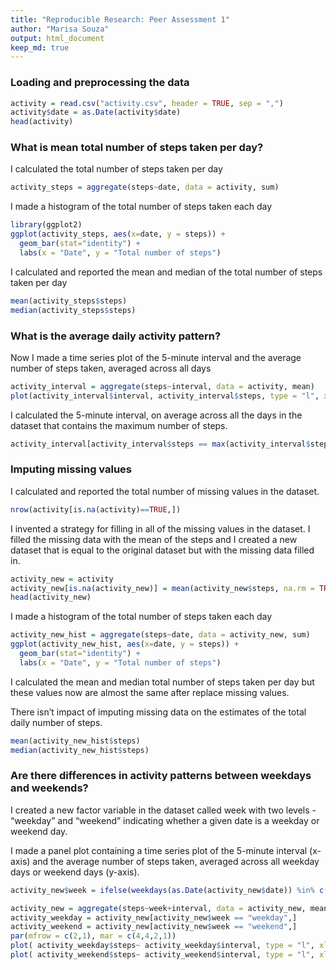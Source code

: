 ```yaml
---
title: "Reproducible Research: Peer Assessment 1"
author: "Marisa Souza"
output: html_document
keep_md: true
---
```


### Loading and preprocessing the data
```r
activity = read.csv("activity.csv", header = TRUE, sep = ",")
activity$date = as.Date(activity$date)
head(activity)
```

### What is mean total number of steps taken per day?
I calculated the total number of steps taken per day
```r
activity_steps = aggregate(steps~date, data = activity, sum)
```

I made a histogram of the total number of steps taken each day
```r
library(ggplot2)
ggplot(activity_steps, aes(x=date, y = steps)) + 
  geom_bar(stat="identity") + 
  labs(x = "Date", y = "Total number of steps")
```

I calculated and reported the mean and median of the total number of steps taken per day
```r
mean(activity_steps$steps)
median(activity_steps$steps)
```

### What is the average daily activity pattern?

Now I made a time series plot of the 5-minute interval and the average number of steps taken, averaged across all days

```r
activity_interval = aggregate(steps~interval, data = activity, mean)
plot(activity_interval$interval, activity_interval$steps, type = "l", xlab = "Interval", ylab = "Average number of steps")
```

I calculated the 5-minute interval, on average across all the days in the dataset that contains the maximum number of steps.

```r
activity_interval[activity_interval$steps == max(activity_interval$steps),]$interval
```

### Imputing missing values

I calculated and reported the total number of missing values in the dataset.
```r
nrow(activity[is.na(activity)==TRUE,])
```

I invented a strategy for filling in all of the missing values in the dataset. I filled the missing data with the mean of the steps and I created a new dataset that is equal to the original dataset but with the missing data filled in.
```r
activity_new = activity
activity_new[is.na(activity_new)] = mean(activity_new$steps, na.rm = TRUE)
head(activity_new)
```

I made a histogram of the total number of steps taken each day 
```r
activity_new_hist = aggregate(steps~date, data = activity_new, sum)
ggplot(activity_new_hist, aes(x=date, y = steps)) + 
  geom_bar(stat="identity") + 
  labs(x = "Date", y = "Total number of steps")
```

I calculated the mean and median total number of steps taken per day but these values now are almost the same after replace missing values.

There isn't impact of imputing missing data on the estimates of the total daily number of steps.

```r
mean(activity_new_hist$steps)
median(activity_new_hist$steps)
```

### Are there differences in activity patterns between weekdays and weekends?

I created a new factor variable in the dataset called week with two levels - "weekday" and "weekend" indicating whether a given date is a weekday or weekend day.

I made a panel plot containing a time series plot of the 5-minute interval (x-axis) and the average number of steps taken, averaged across all weekday days or weekend days (y-axis).

```r

activity_new$week = ifelse(weekdays(as.Date(activity_new$date)) %in% c("Saturday","Sunday"), "weekend", "weekday")

activity_new = aggregate(steps~week+interval, data = activity_new, mean)
activity_weekday = activity_new[activity_new$week == "weekday",]
activity_weekend = activity_new[activity_new$week == "weekend",]
par(mfrow = c(2,1), mar = c(4,4,2,1))
plot( activity_weekday$steps~ activity_weekday$interval, type = "l", xlab = "Interval", ylab = "Average number of steps", main = "Weekday", ylim = c(0,max(activity_new$steps)))
plot( activity_weekend$steps~ activity_weekend$interval, type = "l", xlab = "Interval", ylab = "Average number of steps", main = "Weekend", ylim = c(0,max(activity_new$steps)))
```